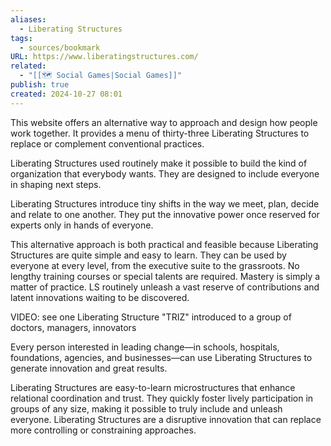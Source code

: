 ```yaml
---
aliases:
  - Liberating Structures
tags:
  - sources/bookmark
URL: https://www.liberatingstructures.com/
related:
  - "[[🗺️ Social Games|Social Games]]"
publish: true
created: 2024-10-27 08:01
---
```


This website offers an alternative way to approach and design how people work together. It provides a menu of thirty-three Liberating Structures to replace or complement conventional practices.

Liberating Structures used routinely make it possible to build the kind of organization that everybody wants. They are designed to include everyone in shaping next steps.

Liberating Structures introduce tiny shifts in the way we meet, plan, decide and relate to one another. They put the innovative power once reserved for experts only in hands of everyone. 

This alternative approach is both practical and feasible because Liberating Structures are quite simple and easy to learn. They can be used by everyone at every level, from the executive suite to the grassroots. No lengthy training courses or special talents are required. Mastery is simply a matter of practice. LS routinely unleash a vast reserve of contributions and latent innovations waiting to be discovered.


VIDEO: see one Liberating Structure "TRIZ" introduced to a group of doctors, managers, innovators

Every person interested in leading change—in schools, hospitals, foundations, agencies, and businesses—can use Liberating Structures to generate innovation and great results.  

Liberating Structures are easy-to-learn microstructures that enhance relational coordination and trust. They quickly foster lively participation in groups of any size, making it possible to truly include and unleash everyone. Liberating Structures are a disruptive innovation that can replace more controlling or constraining approaches.
